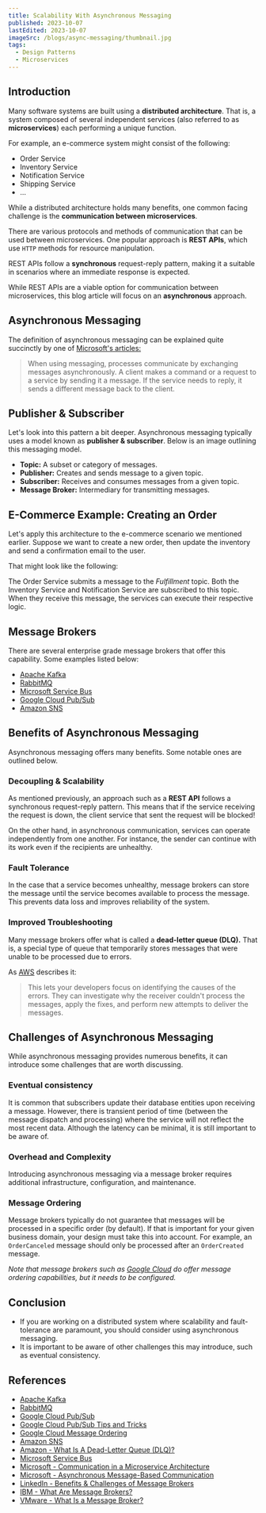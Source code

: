 ```yaml
---
title: Scalability With Asynchronous Messaging
published: 2023-10-07
lastEdited: 2023-10-07
imageSrc: /blogs/async-messaging/thumbnail.jpg
tags:
  - Design Patterns
  - Microservices
---
```


## Introduction

Many software systems are built using a **distributed architecture**.
That is, a system composed of several independent services (also referred to as **microservices**) each performing a unique function.

For example, an e-commerce system might consist of the following:

- Order Service
- Inventory Service
- Notification Service
- Shipping Service
- ...

While a distributed architecture holds many benefits, one common facing challenge is the **communication between microservices**.

There are various protocols and methods of communication that can be used between microservices.
One popular approach is **REST APIs**, which use `HTTP` methods for resource manipulation.

REST APIs follow a **synchronous** request-reply pattern, making it a suitable in scenarios where an immediate response is expected.

<Alert
  type="info"
  text="REST APIs follow a synchronous request-reply pattern."
/>

While REST APIs are a viable option for communication between microservices,
this blog article will focus on an **asynchronous** approach.

## Asynchronous Messaging

The definition of asynchronous messaging can be explained quite succinctly by one of [Microsoft's articles:](https://learn.microsoft.com/en-us/dotnet/architecture/microservices/architect-microservice-container-applications/asynchronous-message-based-communication)

> When using messaging, processes communicate by exchanging messages asynchronously.
> A client makes a command or a request to a service by sending it a message.
> If the service needs to reply, it sends a different message back to the client.

## Publisher & Subscriber

Let's look into this pattern a bit deeper. Asynchronous messaging typically uses a model known as **publisher & subscriber**. Below is an image outlining this messaging model.

<ThemeImage
  srcLight="/blogs/async-messaging/publisher-subscriber-light.png"
  srcDark="/blogs/async-messaging/publisher-subscriber-dark.png"
  alt="Diagram depicting publisher & subscriber architecture"
  caption="Publisher & Subscriber Architecture"
  width={1496}
  height={608}
/>

- **Topic:** A subset or category of messages.
- **Publisher:** Creates and sends message to a given topic.
- **Subscriber:** Receives and consumes messages from a given topic.
- **Message Broker:** Intermediary for transmitting messages.

## E-Commerce Example: Creating an Order

Let's apply this architecture to the e-commerce scenario we mentioned earlier.
Suppose we want to create a new order, then update the inventory and send a confirmation email to the user.

That might look like the following:

<ThemeImage
  srcLight="/blogs/async-messaging/example-light.png"
  srcDark="/blogs/async-messaging/example-dark.png"
  alt="Diagram depicting an e-commerce example (creating a new order)"
  caption="E-Commerce Example (Creating a New Order)"
  width={1476}
  height={427}
/>

The Order Service submits a message to the _Fulfillment_ topic. Both the Inventory Service and Notification Service are subscribed to this topic.
When they receive this message, the services can execute their respective logic.

## Message Brokers

There are several enterprise grade message brokers that offer this capability. Some examples listed below:

- [Apache Kafka](https://kafka.apache.org/)
- [RabbitMQ](https://www.rabbitmq.com/)
- [Microsoft Service Bus](https://azure.microsoft.com/en-ca/products/service-bus)
- [Google Cloud Pub/Sub](https://cloud.google.com/pubsub/docs/overview)
- [Amazon SNS](https://aws.amazon.com/sns/)

## Benefits of Asynchronous Messaging

Asynchronous messaging offers many benefits. Some notable ones are outlined below.

### Decoupling & Scalability

As mentioned previously, an approach such as a **REST API** follows a synchronous request-reply pattern.
This means that if the service receiving the request is down, the client service that sent the request will be blocked!

On the other hand, in asynchronous communication, services can operate independently from one another.
For instance, the sender can continue with its work even if the recipients are unhealthy.

### Fault Tolerance

In the case that a service becomes unhealthy, message brokers can store the message until the service becomes available to process the message.
This prevents data loss and improves reliability of the system.

### Improved Troubleshooting

Many message brokers offer what is called a **dead-letter queue (DLQ).** That is, a special type of queue that temporarily stores messages that were unable to be processed due to errors.

<Alert
  type="info"
  title="Dead-Letter Queue"
  text="A special type of queue that temporarily stores messages that were unable to be processed due to errors."
/>

As [AWS](https://aws.amazon.com/what-is/dead-letter-queue/) describes it:

> This lets your developers focus on identifying the causes of the errors. They can investigate why the receiver couldn't process the messages, apply the fixes, and perform new attempts to deliver the messages.

## Challenges of Asynchronous Messaging

While asynchronous messaging provides numerous benefits, it can introduce some challenges that are worth discussing.

### Eventual consistency

It is common that subscribers update their database entities upon receiving a message.
However, there is transient period of time (between the message dispatch and processing) where the service will not reflect the most recent data.
Although the latency can be minimal, it is still important to be aware of.

### Overhead and Complexity

Introducing asynchronous messaging via a message broker requires additional infrastructure, configuration, and maintenance.

### Message Ordering

Message brokers typically do not guarantee that messages will be processed in a specific order (by default).
If that is important for your given business domain, your design must take this into account.
For example, an `OrderCanceled` message should only be processed after an `OrderCreated` message.

_Note that message brokers such as [Google Cloud](https://cloud.google.com/pubsub/docs/ordering) do offer message ordering capabilities, but it needs to be configured._

## Conclusion

- If you are working on a distributed system where scalability and fault-tolerance are paramount, you should consider using asynchronous messaging.
- It is important to be aware of other challenges this may introduce, such as eventual consistency.

## References

- [Apache Kafka](https://kafka.apache.org/)
- [RabbitMQ](https://www.rabbitmq.com/)
- [Google Cloud Pub/Sub](https://cloud.google.com/pubsub/docs/overview)
- [Google Cloud Pub/Sub Tips and Tricks](https://www.youtube.com/watch?v=f8nQk62IkHM)
- [Google Cloud Message Ordering](https://cloud.google.com/pubsub/docs/ordering)
- [Amazon SNS](https://aws.amazon.com/sns/)
- [Amazon - What Is A Dead-Letter Queue (DLQ)?](https://aws.amazon.com/what-is/dead-letter-queue/)
- [Microsoft Service Bus](https://azure.microsoft.com/en-ca/products/service-bus)
- [Microsoft - Communication in a Microservice Architecture](https://learn.microsoft.com/en-us/dotnet/architecture/microservices/architect-microservice-container-applications/communication-in-microservice-architecture)
- [Microsoft - Asynchronous Message-Based Communication](https://learn.microsoft.com/en-us/dotnet/architecture/microservices/architect-microservice-container-applications/asynchronous-message-based-communication)
- [LinkedIn - Benefits & Challenges of Message Brokers](https://www.linkedin.com/advice/0/what-benefits-challenges-using-message-queues)
- [IBM - What Are Message Brokers?](https://www.ibm.com/topics/message-brokers)
- [VMware - What Is a Message Broker?](https://www.vmware.com/ca/topics/glossary/content/message-brokers.html)
